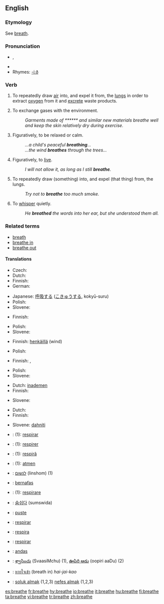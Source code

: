 {{wikipedia|dab=breathe}}
==English==

===Etymology===
See [[breath]].

===Pronunciation===
* {{IPA|/briːð/}}, {{SAMPA|/bri:D/}}
* {{audio|en-us-breathe.ogg|Audio (US)}}
* Rhymes: [[Rhymes:English:-iːð|-iːð]]

===Verb===
{{en-verb|breathes|breathing|breathed}}

# {{intransitive}} To repeatedly draw [[air]] into, and expel it from, the [[lung]]s in order to extract [[oxygen]] from it and [[excrete]] waste products.
# {{intransitive}} To exchange gases with the environment.
#: ''Garments made of ****** and similar new materials breathe well and keep the skin relatively dry during exercise.''
# {{intransitive}} Figuratively, to be relaxed or calm.
#: ''...a child's peaceful '''breathing'''...''
#: ''...the wind '''breathes''' through the trees...''
# {{intransitive}} Figuratively, to [[live]].
#: ''I will not allow it, as long as I still '''breathe'''.''
# {{transitive}} To repeatedly draw (something) into, and expel (that thing) from, the lungs.
#: ''Try not to '''breathe''' too much smoke.''
# {{transitive}} To [[whisper]] quietly.
#: ''He '''breathed''' the words into her ear, but she understood them all.''

===Related terms===
* [[breath]]
* [[breathe in]]
* [[breathe out]]

====Translations====
{{trans-top|to draw air in and out}}
* Czech: {{t-|cs|dýchat}}
* Dutch: {{t+|nl|ademen}}
* Finnish: {{t+|fi|hengittää}}
* German: {{t+|de|atmen}}
{{trans-mid}}
* Japanese: [[呼吸]]する ([[こきゅう]]する, kokyū-suru)
* Polish: {{t|pl|oddychać}}
* Slovene: {{t+|sl|dihati}}
{{trans-bottom}}

{{trans-top|to exchange gases}}
* Finnish: {{t+|fi|hengittää}}
{{trans-mid}}
* Polish: {{t|pl|oddychać}}
* Slovene: {{t+|sl|dihati}}
{{trans-bottom}}

{{trans-top|to be relaxed}}
* Finnish: [[henkäillä]] (wind)
{{trans-mid}}
* Polish: {{t|pl|odetchnąć}}
{{trans-bottom}}

{{trans-top|(fig) to live}}
* Finnish: {{t+|fi|hengittää}}, {{t-|fi|olla hengissä}}
{{trans-mid}}
* Polish: {{t|pl|oddychać swobodnie}}
* Slovene: {{t+|sl|dihati}}
{{trans-bottom}}

{{trans-top|to draw sthg into lungs}}
* Dutch: [[inademen]]
* Finnish: {{t+|fi|hengittää}}
{{trans-mid}}
* Slovene: {{t+|sl|vdihniti}}
{{trans-bottom}}

{{trans-top|to whisper}}
* Dutch: {{t+|nl|ademen}}
* Finnish: {{t+|fi|kuiskata}}
{{trans-mid}}
* Slovene: [[dahniti]]
{{trans-bottom}}

{{checktrans-top}}
* {{ttbc|Catalan}}: (1): [[respirar]]
* {{ttbc|French}}: (1): [[respirer]]
* {{ttbc|Friulian}}: (1): [[respirâ]]
* {{ttbc|German}}: (1): [[atmen]]
* {{ttbc|Hebrew}}: [[לנשום]] (linshom) (1)
* {{ttbc|Indonesian}}: [[nafas|bernafas]]
* {{ttbc|Italian}}: (1): [[respirare]]
{{trans-mid}}
* {{ttbc|Korean}}: [[숨쉬다]] (sumswida)
* {{ttbc|Norwegian}}: [[puste]]
* {{ttbc|Portuguese}}: [[respirar]]
* {{ttbc|Romanian}}: [[respira]]
* {{ttbc|Spanish}}: [[respirar]]
* {{ttbc|Swedish}}: [[andas]]
* {{ttbc|Telugu}}: [[శ్వాసించు]] (SvaasiMchu) (1), [[ఊపిరి ఆడు]] (oopiri aaDu) (2)
* {{ttbc|Thai}}: [[หายใจเข้า]] (breath in) ''hai-jai-kao''
* {{ttbc|Turkish}}: [[soluk almak]] (1,2,3) [[nefes almak]] (1,2,3)
{{trans-bottom}}

[[es:breathe]]
[[fr:breathe]]
[[hy:breathe]]
[[io:breathe]]
[[it:breathe]]
[[hu:breathe]]
[[fi:breathe]]
[[ta:breathe]]
[[vi:breathe]]
[[tr:breathe]]
[[zh:breathe]]